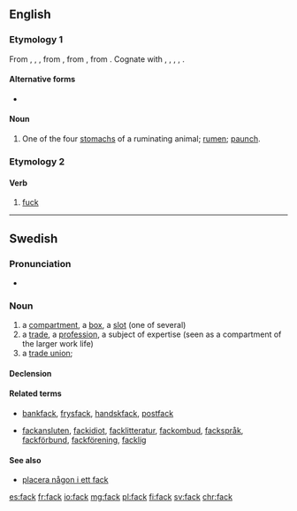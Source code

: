 ==English==

===Etymology 1===
From {{etyl|enm|en}} {{m|enm|*fak}}, {{term|fec|lang=enm}}, {{term|fæc||space, compartment|lang=enm}}, from {{etyl|ang|en}} {{term|fæc||space of time, while, division, interval; period of five years, lustrum|lang=ang}}, from {{etyl|gem-pro|en}} {{m|gem-pro|*faką||division, department, space}}, from {{etyl|ine-pro|en}} {{m|ine-pro|*pÀǵ-||to fasten, fix}}. Cognate with {{etyl|fy|-}} {{term|fek|lang=fy}}, {{etyl|nl|-}} {{term|vak||section, compartment|lang=nl}}, {{etyl|de|-}} {{term|Fach||compartment|lang=de}}, {{etyl|sv|-}} {{term|fack||compartment, box, department|lang=sv}}, {{etyl|la|-}} {{m|la|pangō||fasten, fix}}.

====Alternative forms====
* {{l|en|fec}} {{qualifier|obsolete}}

====Noun====
{{en-noun}}

# {{context|UK|_|dialectal|lang=en}} One of the four [[stomach]]s of a ruminating animal; [[rumen]]; [[paunch]].

===Etymology 2===

====Verb====
{{en-verb}}

# {{cx|UK|eye dialect|Cockney|lang=en}} [[fuck]]

----

==Swedish==

===Pronunciation===
* {{audio|Sv-fack.ogg|audio|lang=sv}}

===Noun===
{{sv-noun|n}}

# a [[compartment]], a [[box]], a [[slot]] (one of several)
# a [[trade]], a [[profession]], a subject of expertise (seen as a compartment of the larger work life)
# a [[trade union]]; {{contraction of|lang=sv|fackförening}}

====Declension====
{{sv-noun-n-zero}}

====Related terms====
* {{sense|compartment}}  [[bankfack]], [[frysfack]], [[handskfack]], [[postfack]]
* {{sense|trade}}  [[fackansluten]], [[fackidiot]], [[facklitteratur]], [[fackombud]], [[fackspråk]], [[fackförbund]], [[fackförening]], [[facklig]]

====See also====
* [[placera någon i ett fack]]

[[es:fack]]
[[fr:fack]]
[[io:fack]]
[[mg:fack]]
[[pl:fack]]
[[fi:fack]]
[[sv:fack]]
[[chr:fack]]